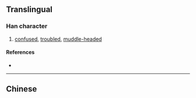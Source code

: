 {{character info/new}}
{{also|憒}}
==Translingual==

===Han character===
{{Han char|rn=61|rad=心|as=09|sn=12|four=|canj=PLMO|ids=⿰忄贵}}

# [[confused]], [[troubled]], [[muddle-headed]]

====References====
* {{Han ref|kx=0396.071|hdz=42328.060|uh=6126|ud=24870}}

----

==Chinese==
{{zh-see|憒}}